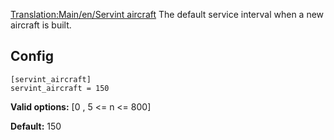 [[Translation:Main/en/Servint aircraft]]
{{en/-}}
The default service interval when a new aircraft is built.

== Config ==

<pre>
[servint_aircraft]
servint_aircraft = 150
</pre>

'''Valid options:''' [0 , 5 <= n <= 800]

'''Default:''' 150